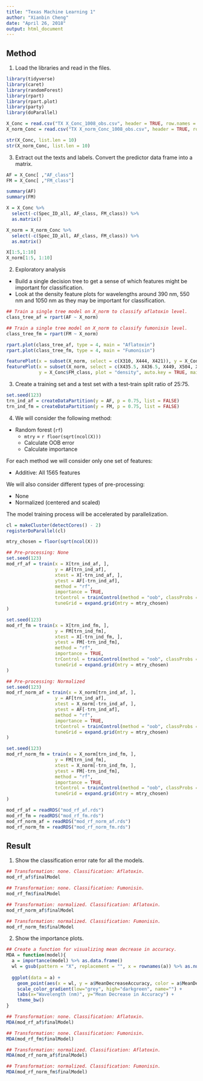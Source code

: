 ```yaml
---
title: "Texas Machine Learning 1"
author: "Xianbin Cheng"
date: "April 26, 2018"
output: html_document
---
```


## Method ##

1. Load the libraries and read in the files.

```r
library(tidyverse)
library(caret)
library(randomForest)
library(rpart)
library(rpart.plot)
library(party)
library(doParallel)
```

```r
X_Conc = read.csv("TX X_Conc_1008_obs.csv", header = TRUE, row.names = 1)
X_norm_Conc = read.csv("TX X_norm_Conc_1008_obs.csv", header = TRUE, row.names = 1)
```

```r
str(X_Conc, list.len = 10)
str(X_norm_Conc, list.len = 10)
```

3. Extract out the texts and labels. Convert the predictor data frame into a matrix.

```r
AF = X_Conc[ ,"AF_class"]
FM = X_Conc[ ,"FM_class"]

summary(AF)
summary(FM)

X = X_Conc %>%
  select(-c(Spec_ID_all, AF_class, FM_class)) %>%
  as.matrix()

X_norm = X_norm_Conc %>%
  select(-c(Spec_ID_all, AF_class, FM_class)) %>%
  as.matrix()
```

```r
X[1:5,1:10]
X_norm[1:5, 1:10]
```


2. Exploratory analysis

 - Build a single decision tree to get a sense of which features might be important for classification.
 - Look at the density feature plots for wavelengths around 390 nm, 550 nm and 1050 nm as they may be important for classification.

```r
## Train a single tree model on X_norm to classify aflatoxin level.
class_tree_af = rpart(AF ~ X_norm)

## Train a single tree model on X_norm to classify fumonisin level.
class_tree_fm = rpart(FM ~ X_norm)
```

```r
rpart.plot(class_tree_af, type = 4, main = "Aflatoxin")
rpart.plot(class_tree_fm, type = 4, main = "Fumonisin")
```

```r
featurePlot(x = subset(X_norm, select = c(X310, X444, X421)), y = X_Conc$AF_class, plot = "density", auto.key = TRUE, main = "Aflatoxin")
featurePlot(x = subset(X_norm, select = c(X435.5, X436.5, X449, X504, X521, X525.5, X567.5, X832.5, X1032, X1041)), 
            y = X_Conc$FM_class, plot = "density", auto.key = TRUE, main = "Fumonisin")
```

3. Create a training set and a test set with a test-train split ratio of 25:75.

```r
set.seed(123)
trn_ind_af = createDataPartition(y = AF, p = 0.75, list = FALSE)
trn_ind_fm = createDataPartition(y = FM, p = 0.75, list = FALSE)
```

4. We will consider the following method:

* Random forest (`rf`)
    + `mtry` = `r floor(sqrt(ncol(X)))`
    + Calculate OOB error
    + Calculate importance

For each method we will consider only one set of features:

* Additive: All 1565 features

We will also consider different types of pre-processing:

* None
* Normalized (centered and scaled)

The model training process will be accelerated by parallelization.

```r
cl = makeCluster(detectCores() - 2)
registerDoParallel(cl)
```

```r
mtry_chosen = floor(sqrt(ncol(X)))
```

```r
## Pre-processing: None
set.seed(123)
mod_rf_af = train(x = X[trn_ind_af, ], 
                  y = AF[trn_ind_af],
                  xtest = X[-trn_ind_af, ],
                  ytest = AF[-trn_ind_af],
                  method = "rf", 
                  importance = TRUE,
                  trControl = trainControl(method = "oob", classProbs = TRUE, allowParallel = TRUE), 
                  tuneGrid = expand.grid(mtry = mtry_chosen)
)

set.seed(123)
mod_rf_fm = train(x = X[trn_ind_fm, ],
                  y = FM[trn_ind_fm],
                  xtest = X[-trn_ind_fm, ],
                  ytest = FM[-trn_ind_fm],
                  method = "rf",
                  importance = TRUE,
                  trControl = trainControl(method = "oob", classProbs = TRUE, allowParallel = TRUE),
                  tuneGrid = expand.grid(mtry = mtry_chosen)
)
```

```r
## Pre-processing: Normalized
set.seed(123)
mod_rf_norm_af = train(x = X_norm[trn_ind_af, ], 
                  y = AF[trn_ind_af],
                  xtest = X_norm[-trn_ind_af, ],
                  ytest = AF[-trn_ind_af],
                  method = "rf", 
                  importance = TRUE,
                  trControl = trainControl(method = "oob", classProbs = TRUE, allowParallel = TRUE), 
                  tuneGrid = expand.grid(mtry = mtry_chosen)
)

set.seed(123)
mod_rf_norm_fm = train(x = X_norm[trn_ind_fm, ],
                  y = FM[trn_ind_fm],
                  xtest = X_norm[-trn_ind_fm, ],
                  ytest = FM[-trn_ind_fm],
                  method = "rf",
                  importance = TRUE,
                  trControl = trainControl(method = "oob", classProbs = TRUE, allowParallel = TRUE),
                  tuneGrid = expand.grid(mtry = mtry_chosen)
)
```

```r
mod_rf_af = readRDS("mod_rf_af.rds")
mod_rf_fm = readRDS("mod_rf_fm.rds")
mod_rf_norm_af = readRDS("mod_rf_norm_af.rds")
mod_rf_norm_fm = readRDS("mod_rf_norm_fm.rds")
```


## Result ##

1. Show the classification error rate for all the models.

```r
## Transformation: none. Classification: Aflatoxin.
mod_rf_af$finalModel

## Transformation: none. Classification: Fumonisin.
mod_rf_fm$finalModel

## Transformation: normalized. Classification: Aflatoxin.
mod_rf_norm_af$finalModel

## Transformation: normalized. Classification: Fumonisin.
mod_rf_norm_fm$finalModel
```

2. Show the importance plots.

```r
## Create a function for visualizing mean decrease in accuracy.
MDA = function(model){
  a = importance(model) %>% as.data.frame()
  wl = gsub(pattern = "X", replacement = "", x = rownames(a)) %>% as.numeric()
  
  ggplot(data = a) +
    geom_point(aes(x = wl, y = a$MeanDecreaseAccuracy, color = a$MeanDecreaseAccuracy)) +
    scale_color_gradient(low="grey", high="darkgreen", name="") +
    labs(x="Wavelength (nm)", y="Mean Decrease in Accuracy") +
    theme_bw()
}
```

```r
## Transformation: none. Classification: Aflatoxin.
MDA(mod_rf_af$finalModel)

## Transformation: none. Classification: Fumonisin.
MDA(mod_rf_fm$finalModel)

## Transformation: normalized. Classification: Aflatoxin.
MDA(mod_rf_norm_af$finalModel)

## Transformation: normalized. Classification: Fumonisin.
MDA(mod_rf_norm_fm$finalModel)
```


